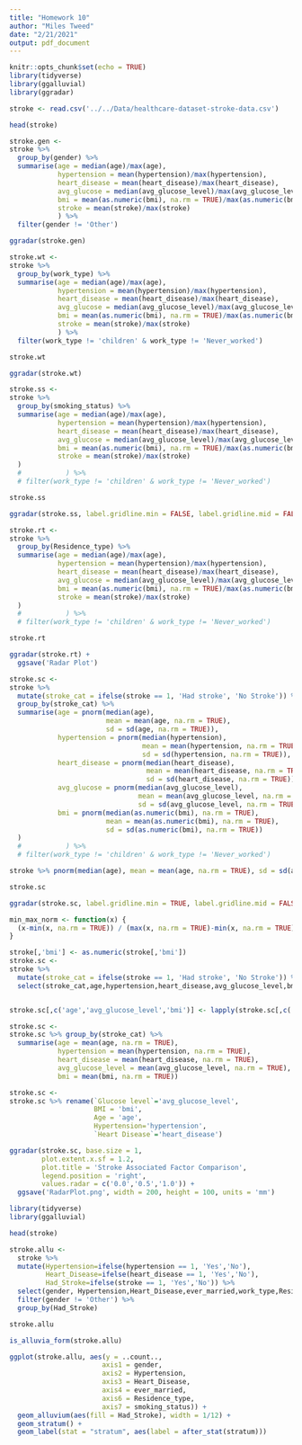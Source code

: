 ```yaml
---
title: "Homework 10"
author: "Miles Tweed"
date: "2/21/2021"
output: pdf_document
---
```


```r
knitr::opts_chunk$set(echo = TRUE)
library(tidyverse)
library(ggalluvial)
library(ggradar)
```

```r

stroke <- read.csv('../../Data/healthcare-dataset-stroke-data.csv')

head(stroke)

stroke.gen <- 
stroke %>% 
  group_by(gender) %>% 
  summarise(age = median(age)/max(age),
            hypertension = mean(hypertension)/max(hypertension),
            heart_disease = mean(heart_disease)/max(heart_disease),
            avg_glucose = median(avg_glucose_level)/max(avg_glucose_level),
            bmi = mean(as.numeric(bmi), na.rm = TRUE)/max(as.numeric(bmi), na.rm = TRUE),
            stroke = mean(stroke)/max(stroke)
            ) %>% 
  filter(gender != 'Other')

ggradar(stroke.gen)
```

```r
stroke.wt <- 
stroke %>% 
  group_by(work_type) %>% 
  summarise(age = median(age)/max(age),
            hypertension = mean(hypertension)/max(hypertension),
            heart_disease = mean(heart_disease)/max(heart_disease),
            avg_glucose = median(avg_glucose_level)/max(avg_glucose_level),
            bmi = mean(as.numeric(bmi), na.rm = TRUE)/max(as.numeric(bmi), na.rm = TRUE),
            stroke = mean(stroke)/max(stroke)
            ) %>% 
  filter(work_type != 'children' & work_type != 'Never_worked')

stroke.wt

ggradar(stroke.wt)
```

```r
stroke.ss <- 
stroke %>% 
  group_by(smoking_status) %>% 
  summarise(age = median(age)/max(age),
            hypertension = mean(hypertension)/max(hypertension),
            heart_disease = mean(heart_disease)/max(heart_disease),
            avg_glucose = median(avg_glucose_level)/max(avg_glucose_level),
            bmi = mean(as.numeric(bmi), na.rm = TRUE)/max(as.numeric(bmi), na.rm = TRUE),
            stroke = mean(stroke)/max(stroke)
  )
  #           ) %>% 
  # filter(work_type != 'children' & work_type != 'Never_worked')

stroke.ss

ggradar(stroke.ss, label.gridline.min = FALSE, label.gridline.mid = FALSE)
```



```r
stroke.rt <- 
stroke %>% 
  group_by(Residence_type) %>% 
  summarise(age = median(age)/max(age),
            hypertension = mean(hypertension)/max(hypertension),
            heart_disease = mean(heart_disease)/max(heart_disease),
            avg_glucose = median(avg_glucose_level)/max(avg_glucose_level),
            bmi = mean(as.numeric(bmi), na.rm = TRUE)/max(as.numeric(bmi), na.rm = TRUE),
            stroke = mean(stroke)/max(stroke)
  )
  #           ) %>% 
  # filter(work_type != 'children' & work_type != 'Never_worked')

stroke.rt

ggradar(stroke.rt) + 
  ggsave('Radar Plot')
```

```r
stroke.sc <- 
stroke %>%  
  mutate(stroke_cat = ifelse(stroke == 1, 'Had stroke', 'No Stroke')) %>% 
  group_by(stroke_cat) %>% 
  summarise(age = pnorm(median(age),
                        mean = mean(age, na.rm = TRUE), 
                        sd = sd(age, na.rm = TRUE)),
            hypertension = pnorm(median(hypertension),
                                 mean = mean(hypertension, na.rm = TRUE), 
                                 sd = sd(hypertension, na.rm = TRUE)),
            heart_disease = pnorm(median(heart_disease),
                                  mean = mean(heart_disease, na.rm = TRUE), 
                                  sd = sd(heart_disease, na.rm = TRUE)),
            avg_glucose = pnorm(median(avg_glucose_level),
                                mean = mean(avg_glucose_level, na.rm = TRUE), 
                                sd = sd(avg_glucose_level, na.rm = TRUE)),
            bmi = pnorm(median(as.numeric(bmi), na.rm = TRUE),
                        mean = mean(as.numeric(bmi), na.rm = TRUE), 
                        sd = sd(as.numeric(bmi), na.rm = TRUE))
  )
  #           ) %>% 
  # filter(work_type != 'children' & work_type != 'Never_worked')

stroke %>% pnorm(median(age), mean = mean(age, na.rm = TRUE), sd = sd(age, na.rm = TRUE))

stroke.sc

ggradar(stroke.sc, label.gridline.min = TRUE, label.gridline.mid = FALSE)
```


```r
min_max_norm <- function(x) {
  (x-min(x, na.rm = TRUE)) / (max(x, na.rm = TRUE)-min(x, na.rm = TRUE))
}

stroke[,'bmi'] <- as.numeric(stroke[,'bmi'])
stroke.sc <- 
stroke %>%  
  mutate(stroke_cat = ifelse(stroke == 1, 'Had stroke', 'No Stroke')) %>% 
  select(stroke_cat,age,hypertension,heart_disease,avg_glucose_level,bmi)


stroke.sc[,c('age','avg_glucose_level','bmi')] <- lapply(stroke.sc[,c('age','avg_glucose_level','bmi')],min_max_norm)

stroke.sc <- 
stroke.sc %>% group_by(stroke_cat) %>% 
  summarise(age = mean(age, na.rm = TRUE),
            hypertension = mean(hypertension, na.rm = TRUE),
            heart_disease = mean(heart_disease, na.rm = TRUE),
            avg_glucose_level = mean(avg_glucose_level, na.rm = TRUE),
            bmi = mean(bmi, na.rm = TRUE))

stroke.sc <- 
stroke.sc %>% rename(`Glucose level`='avg_glucose_level',
                     BMI = 'bmi',
                     Age = 'age',
                     Hypertension='hypertension',
                     `Heart Disease`='heart_disease')

ggradar(stroke.sc, base.size = 1, 
        plot.extent.x.sf = 1.2, 
        plot.title = 'Stroke Associated Factor Comparison', 
        legend.position = 'right',
        values.radar = c('0.0','0.5','1.0')) +
  ggsave('RadarPlot.png', width = 200, height = 100, units = 'mm')
```



```r
library(tidyverse)
library(ggalluvial)

head(stroke)

stroke.allu <- 
  stroke %>% 
  mutate(Hypertension=ifelse(hypertension == 1, 'Yes','No'),
         Heart_Disease=ifelse(heart_disease == 1, 'Yes','No'),
         Had_Stroke=ifelse(stroke == 1, 'Yes','No')) %>% 
  select(gender, Hypertension,Heart_Disease,ever_married,work_type,Residence_type,smoking_status,Had_Stroke) %>% 
  filter(gender != 'Other') %>% 
  group_by(Had_Stroke)

stroke.allu

is_alluvia_form(stroke.allu)

ggplot(stroke.allu, aes(y = ..count.., 
                       axis1 = gender, 
                       axis2 = Hypertension,
                       axis3 = Heart_Disease,
                       axis4 = ever_married,
                       axis6 = Residence_type,
                       axis7 = smoking_status)) +
  geom_alluvium(aes(fill = Had_Stroke), width = 1/12) +
  geom_stratum() +
  geom_label(stat = "stratum", aes(label = after_stat(stratum)))
```
